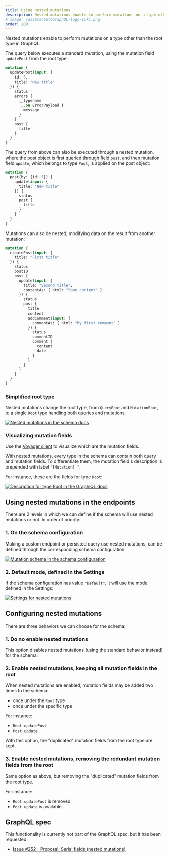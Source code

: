 ```yaml
---
title: Using nested mutations
description: Nested mutations enable to perform mutations on a type other than the root type in GraphQL.
# image: /assets/GatoGraphQL-logo-suki.png
order: 200
---
```


Nested mutations enable to perform mutations on a type other than the root type in GraphQL.

The query below executes a standard mutation, using the mutation field `updatePost` from the root type:

```graphql
mutation {
  updatePost(input: {
    id: 5,
    title: "New title"
  }) {
    status
    errors {
      __typename
      ...on ErrorPayload {
        message
      }
    }
    post {
      title
    }
  }
}
```

The query from above can also be executed through a nested mutation, where the post object is first queried through field `post`, and then mutation field `update`, which belongs to type `Post`, is applied on the post object:

```graphql
mutation {
  post(by: {id: 5}) {
    update(input: {
      title: "New title"
    }) {
      status
      post {
        title
      }
    }
  }
}
```

Mutations can also be nested, modifying data on the result from another mutation:

```graphql
mutation {
  createPost(input: {
    title: "First title"
  }) {
    status
    postID
    post {
      update(input: {
        title: "Second title",
        contentAs: { html: "Some content" }
      }) {
        status
        post {
          title
          content
          addComment(input: {
            commentAs: { html: "My first comment" }
          }) {
            status
            commentID
            comment {
              content
              date
            }
          }
        }
      }
    }
  }
}
```

### Simplified root type

Nested mutations change the root type, from `QueryRoot` and `MutationRoot`, to a single `Root` type handling both queries and mutations:

<a href="/assets/guides/upstream/schema-docs-nested-mutation.png" target="_blank">![Nested mutations in the schema docs](/assets/guides/upstream/schema-docs-nested-mutation.png "Nested mutations in the schema docs")</a>

### Visualizing mutation fields

Use the [Voyager client](../../intro/intro-to-the-voyager-client/) to visualize which are the mutation fields.

With nested mutations, every type in the schema can contain both query and mutation fields. To differentiate them, the mutation field's description is prepended with label `"[Mutation] "`.

For instance, these are the fields for type `Root`:

<a href="/assets/guides/upstream/mutation-desc-in-graphiql-docs.png" target="_blank">![Description for type Root in the GraphiQL docs](/assets/guides/upstream/mutation-desc-in-graphiql-docs.png "Description for type Root in the GraphiQL docs")</a>

## Using nested mutations in the endpoints

There are 2 levels in which we can define if the schema will use nested mutations or not. In order of priority:

### 1. On the schema configuration

Making a custom endpoint or persisted query use nested mutations, can be defined through the corresponding schema configuration:

<a href="/assets/guides/upstream/schema-configuration-mutation-scheme.png" target="_blank">![Mutation scheme in the schema configuration](/assets/guides/upstream/schema-configuration-mutation-scheme.png "Mutation scheme in the schema configuration")</a>

### 2. Default mode, defined in the Settings

If the schema configuration has value `"Default"`, it will use the mode defined in the Settings:

<div class="img-width-1024" markdown="1">

<a href="/assets/guides/upstream/settings-nested-mutations-default.png" target="_blank">![Settings for nested mutations](/assets/guides/upstream/settings-nested-mutations-default.png "Settings for nested mutations")</a>

</div>

## Configuring nested mutations

There are three behaviors we can choose for the schema:

### 1. Do no enable nested mutations

This option disables nested mutations (using the standard behavior instead) for the schema.

### 2. Enable nested mutations, keeping all mutation fields in the root

When nested mutations are enabled, mutation fields may be added two times to the schema:

- once under the `Root` type
- once under the specific type

For instance:

- `Root.updatePost`
- `Post.update`

With this option, the "duplicated" mutation fields from the root type are kept.

### 3. Enable nested mutations, removing the redundant mutation fields from the root

Same option as above, but removing the "duplicated" mutation fields from the root type.

For instance:

- `Root.updatePost` is removed
- `Post.update` is available

## GraphQL spec

This functionality is currently not part of the GraphQL spec, but it has been requested:

- <a href="https://github.com/graphql/graphql-spec/issues/252" target="_blank">Issue #252 - Proposal: Serial fields (nested mutations)</a>

